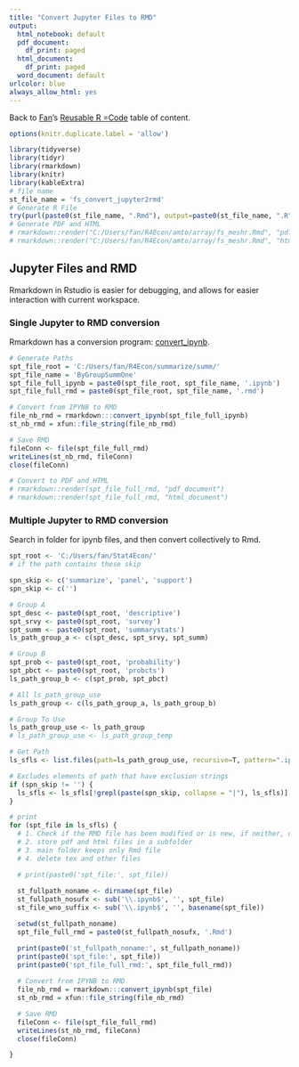 ```yaml
---
title: "Convert Jupyter Files to RMD"
output:
  html_notebook: default
  pdf_document:
    df_print: paged
  html_document:
    df_print: paged
  word_document: default
urlcolor: blue
always_allow_html: yes
---
```


Back to [Fan](https://fanwangecon.github.io)'s [Reusable R =Code](https://fanwangecon.github.io/R4Econ/) table of content.

```r
options(knitr.duplicate.label = 'allow')
```
```r
library(tidyverse)
library(tidyr)
library(rmarkdown)
library(knitr)
library(kableExtra)
# file name
st_file_name = 'fs_convert_jupyter2rmd'
# Generate R File
try(purl(paste0(st_file_name, ".Rmd"), output=paste0(st_file_name, ".R"), documentation = 2))
# Generate PDF and HTML
# rmarkdown::render("C:/Users/fan/R4Econ/amto/array/fs_meshr.Rmd", "pdf_document")
# rmarkdown::render("C:/Users/fan/R4Econ/amto/array/fs_meshr.Rmd", "html_document")
```

## Jupyter Files and RMD

Rmarkdown in Rstudio is easier for debugging, and allows for easier interaction with current workspace.

### Single Jupyter to RMD conversion

Rmarkdown has a conversion program: [convert_ipynb](https://rmarkdown.rstudio.com/docs/reference/convert_ipynb.html).

```r
# Generate Paths
spt_file_root = 'C:/Users/fan/R4Econ/summarize/summ/'
spt_file_name = 'ByGroupSummOne'
spt_file_full_ipynb = paste0(spt_file_root, spt_file_name, '.ipynb')
spt_file_full_rmd = paste0(spt_file_root, spt_file_name, '.rmd')

# Convert from IPYNB to RMD
file_nb_rmd = rmarkdown:::convert_ipynb(spt_file_full_ipynb)
st_nb_rmd = xfun::file_string(file_nb_rmd)

# Save RMD
fileConn <- file(spt_file_full_rmd)
writeLines(st_nb_rmd, fileConn)
close(fileConn)

# Convert to PDF and HTML
# rmarkdown::render(spt_file_full_rmd, "pdf_document")
# rmarkdown::render(spt_file_full_rmd, "html_document")
```

### Multiple Jupyter to RMD conversion

Search in folder for ipynb files, and then convert collectively to Rmd.

```r

spt_root <- 'C:/Users/fan/Stat4Econ/'
# if the path contains these skip

spn_skip <- c('summarize', 'panel', 'support')
spn_skip <- c('')

# Group A
spt_desc <- paste0(spt_root, 'descriptive')
spt_srvy <- paste0(spt_root, 'survey')
spt_summ <- paste0(spt_root, 'summarystats')
ls_path_group_a <- c(spt_desc, spt_srvy, spt_summ)

# Group B
spt_prob <- paste0(spt_root, 'probability')
spt_pbct <- paste0(spt_root, 'probcts')
ls_path_group_b <- c(spt_prob, spt_pbct)

# All ls_path_group_use
ls_path_group <- c(ls_path_group_a, ls_path_group_b)

# Group To Use
ls_path_group_use <- ls_path_group
# ls_path_group_use <- ls_path_group_temp

# Get Path
ls_sfls <- list.files(path=ls_path_group_use, recursive=T, pattern=".ipynb", full.names=T)

# Excludes elements of path that have exclusion strings
if (spn_skip != '') {
  ls_sfls <- ls_sfls[!grepl(paste(spn_skip, collapse = "|"), ls_sfls)]
}

# print
for (spt_file in ls_sfls) {
  # 1. Check if the RMD file has been modified or is new, if neither, do not generate pdf html
  # 2. store pdf and html files in a subfolder
  # 3. main folder keeps only Rmd file
  # 4. delete tex and other files

  # print(paste0('spt_file:', spt_file))
  
  st_fullpath_noname <- dirname(spt_file)
  st_fullpath_nosufx <- sub('\\.ipynb$', '', spt_file)
  st_file_wno_suffix <- sub('\\.ipynb$', '', basename(spt_file))

  setwd(st_fullpath_noname)
  spt_file_full_rmd = paste0(st_fullpath_nosufx, '.Rmd')

  print(paste0('st_fullpath_noname:', st_fullpath_noname))
  print(paste0('spt_file:', spt_file))
  print(paste0('spt_file_full_rmd:', spt_file_full_rmd))
  
  # Convert from IPYNB to RMD
  file_nb_rmd = rmarkdown:::convert_ipynb(spt_file)
  st_nb_rmd = xfun::file_string(file_nb_rmd)

  # Save RMD
  fileConn <- file(spt_file_full_rmd)
  writeLines(st_nb_rmd, fileConn)
  close(fileConn)

}


```
